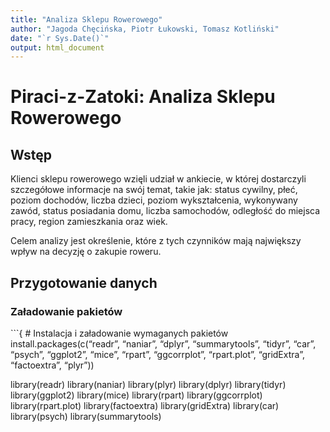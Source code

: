 ```yaml
---
title: "Analiza Sklepu Rowerowego"
author: "Jagoda Chęcińska, Piotr Łukowski, Tomasz Kotliński"
date: "`r Sys.Date()`"
output: html_document
---
```


# Piraci-z-Zatoki: Analiza Sklepu Rowerowego

## Wstęp

Klienci sklepu rowerowego wzięli udział w ankiecie, w której dostarczyli szczegółowe informacje na swój temat, takie jak: status cywilny, płeć, poziom dochodów, liczba dzieci, poziom wykształcenia, wykonywany zawód, status posiadania domu, liczba samochodów, odległość do miejsca pracy, region zamieszkania oraz wiek. 

Celem analizy jest określenie, które z tych czynników mają największy wpływ na decyzję o zakupie roweru.

## Przygotowanie danych

### Załadowanie pakietów

```{
# Instalacja i załadowanie wymaganych pakietów
install.packages(c("readr", "naniar", "dplyr", "summarytools", "tidyr", 
                   "car", "psych", "ggplot2", "mice", "rpart", 
                   "ggcorrplot", "rpart.plot", "gridExtra", "factoextra", "plyr"))

library(readr)
library(naniar)
library(plyr)
library(dplyr)
library(tidyr)
library(ggplot2)
library(mice)
library(rpart)
library(ggcorrplot)
library(rpart.plot)
library(factoextra)
library(gridExtra)
library(car)
library(psych)
library(summarytools)

